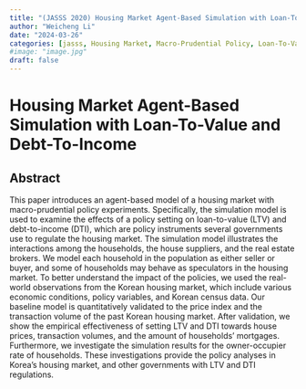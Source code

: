 ```yaml
---
title: "(JASSS 2020) Housing Market Agent-Based Simulation with Loan-To-Value and Debt-To-Income"
author: "Weicheng Li"
date: "2024-03-26"
categories: [jasss, Housing Market, Macro-Prudential Policy, Loan-To-Value, Debt-To-Income, Policy Impact Analysis]
#image: "image.jpg"
draft: false
---
```


# Housing Market Agent-Based Simulation with Loan-To-Value and Debt-To-Income 

## Abstract

This paper introduces an agent-based model of a housing market with macro-prudential policy experiments. Specifically, the simulation model is used to examine the effects of a policy setting on loan-to-value (LTV) and debt-to-income (DTI), which are policy instruments several governments use to regulate the housing market. The simulation model illustrates the interactions among the households, the house suppliers, and the real estate brokers. We model each household in the population as either seller or buyer, and some of households may behave as speculators in the housing market. To better understand the impact of the policies, we used the real-world observations from the Korean housing market, which include various economic conditions, policy variables, and Korean census data. Our baseline model is quantitatively validated to the price index and the transaction volume of the past Korean housing market. After validation, we show the empirical effectiveness of setting LTV and DTI towards house prices, transaction volumes, and the amount of households' mortgages. Furthermore, we investigate the simulation results for the owner-occupier rate of households. These investigations provide the policy analyses in Korea's housing market, and other governments with LTV and DTI regulations.

